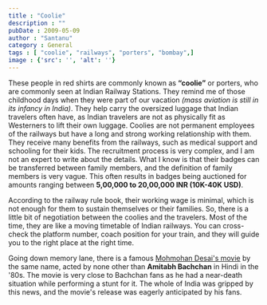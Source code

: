 ```yaml
---
title : "Coolie"
description : ""
pubDate : 2009-05-09
author : "Santanu"
category : General
tags : [ "coolie", "railways", "porters", "bombay",]
image : {'src': '', 'alt': ''}
---
```

These people in red shirts are commonly known as **“coolie”** or porters, who are commonly seen at Indian Railway Stations. They remind me of those childhood days when they were part of our vacation *(mass aviation is still in its infancy in India)*. They help carry the oversized luggage that Indian travelers often have, as Indian travelers are not as physically fit as Westerners to lift their own luggage. Coolies are not permanent employees of the railways but have a long and strong working relationship with them. They receive many benefits from the railways, such as medical support and schooling for their kids. The recruitment process is very complex, and I am not an expert to write about the details. What I know is that their badges can be transferred between family members, and the definition of family members is very vague. This often results in badges being auctioned for amounts ranging between **5,00,000 to 20,00,000 INR (10K-40K USD)**.

According to the railway rule book, their working wage is minimal, which is not enough for them to sustain themselves or their families. So, there is a little bit of negotiation between the coolies and the travelers. Most of the time, they are like a moving timetable of Indian railways. You can cross-check the platform number, coach position for your train, and they will guide you to the right place at the right time.

Going down memory lane, there is a famous [Mohmohan Desai's movie](http://www.imdb.com/title/tt0085361/) by the same name, acted by none other than **Amitabh Bachchan** in Hindi in the '80s. The movie is very close to Bachchan fans as he had a near-death situation while performing a stunt for it. The whole of India was gripped by this news, and the movie's release was eagerly anticipated by his fans.
